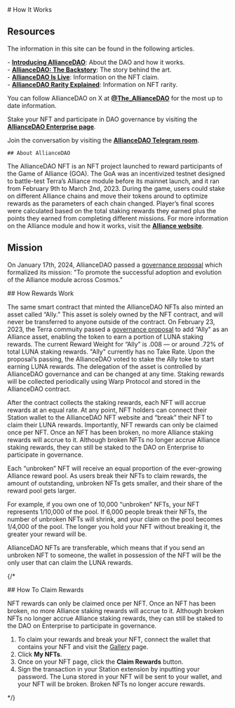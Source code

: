 
<div className={styles.content__wrapper}>
  # How It Works

<div className={styles.section}>
  
  ## Resources

  The information in this site can be found in the following articles. 

\- **[Introducing AllianceDAO](https://medium.com/terra-money/introducing-alliancedao-84ab93501f3c)**: About the DAO and how it works.  
\- **[AllianceDAO: The Backstory](https://medium.com/terra-money/alliancedao-the-backstory-15c4901f4f2d)**: The story behind the art.  
\- **[AllianceDAO Is Live](https://medium.com/terra-money/alliancedao-is-live-47aea2cdfb79)**: Information on the NFT claim.  
\- **[AllianceDAO Rarity Explained](https://www.notion.so/terra-money/AllianceDAO-NFT-Rarity-8703a27a9eb74844a71469936afba6b4?pvs=4)**: Information on NFT rarity.  

You can follow AllianceDAO on X at **[@The_AllianceDAO](https://twitter.com/The_AllianceDAO)** for the most up to date information. 

Stake your NFT and participate in DAO governance by visiting the **[AllianceDAO Enterprise page](https://dao.enterprise.money/dao?address=terra1g0mfrpswewteaf9ky4rlj09wh5njp6u9xxk94uszplw4qz2f9mzq3k27fm)**. 

Join the conversation by visiting the **[AllianceDAO Telegram room](https://t.me/The_AllianceDAO)**. 

</div>


  <div className={styles.section}>

    ## About AllianceDAO

The AllianceDAO NFT is an NFT project launched to reward participants of the Game of Alliance (GOA). The GoA was an incentivized testnet designed to battle-test Terra’s Alliance module before its mainnet launch, and it ran from February 9th to March 2nd, 2023. During the game, users could stake on different Alliance chains and move their tokens around to optimize rewards as the parameters of each chain changed. Player’s final scores were calculated based on the total staking rewards they earned plus the points they earned from completing different missions. For more information on the Alliance module and how it works, visit the **[Alliance website](https://alliance.terra.money/)**.  

## Mission

On January 17th, 2024, AllianceDAO passed a [governance proposal](https://dao.enterprise.money/dao/proposal?address=terra1g0mfrpswewteaf9ky4rlj09wh5njp6u9xxk94uszplw4qz2f9mzq3k27fm&id=10) which formalized its mission: "To promote the successful adoption and evolution of the Alliance module across Cosmos." 

</div>

  <div className={styles.section}>
    ## How Rewards Work

The same smart contract that minted the AllianceDAO NFTs also minted an asset called “Ally.” This asset is solely owned by the NFT contract, and will never be transferred to anyone outside of the contract. On February 23, 2023, the Terra commuity passed a [governance proposal](https://station.terra.money/proposal/phoenix-1/4801) to add “Ally" as an Alliance asset, enabling the token to earn a portion of LUNA staking rewards. The current Reward Weight for “Ally” is .008 — or around .72% of total LUNA staking rewards. "Ally" currently has no Take Rate. Upon the proposal’s passing, the AllianceDAO voted to stake the Ally toke to start earning LUNA rewards. The delegation of the asset is controlled by AllianceDAO governance and can be changed at any time. Staking rewards will be collected periodically using Warp Protocol and stored in the AllianceDAO contract.

After the contract collects the staking rewards, each NFT will accrue rewards at an equal rate. At any point, NFT holders can connect their Station wallet to the AllianceDAO NFT website and “break” their NFT to claim their LUNA rewards. Importantly, NFT rewards can only be claimed once per NFT. Once an NFT has been broken, no more Alliance staking rewards will accrue to it. Although broken NFTs no longer accrue Alliance staking rewards, they can still be staked to the DAO on Enterprise to participate in governance.

Each “unbroken” NFT will receive an equal proportion of the ever-growing Alliance reward pool. As users break their NFTs to claim rewards, the amount of outstanding, unbroken NFTs gets smaller, and their share of the reward pool gets larger.

For example, if you own one of 10,000 “unbroken” NFTs, your NFT represents 1/10,000 of the pool. If 6,000 people break their NFTs, the number of unbroken NFTs will shrink, and your claim on the pool becomes 1/4,000 of the pool. The longer you hold your NFT without breaking it, the greater your reward will be.

AllianceDAO NFTs are transferable, which means that if you send an unbroken NFT to someone, the wallet in possession of the NFT will be the only user that can claim the LUNA rewards.


  </div>





  {/* <div className={styles.section}>
    ## How To Claim Rewards

NFT rewards can only be claimed once per NFT. Once an NFT has been broken, no more Alliance staking rewards will accrue to it. Although broken NFTs no longer accrue Alliance staking rewards, they can still be staked to the DAO on Enterprise to participate in governance. 

1. To claim your rewards and break your NFT, connect the wallet that contains your NFT and visit the [Gallery](http://dao.alliance.money/nft-gallery) page. 
2. Click **My NFTs**. 
3. Once on your NFT page, click the **Claim Rewards** button.
4. Sign the transaction in your Station extension by inputting your password. The Luna stored in your NFT will be sent to your wallet, and your NFT will be broken. Broken NFTs no longer accure rewards. 



</div> */}
<br />
<br />

</div>